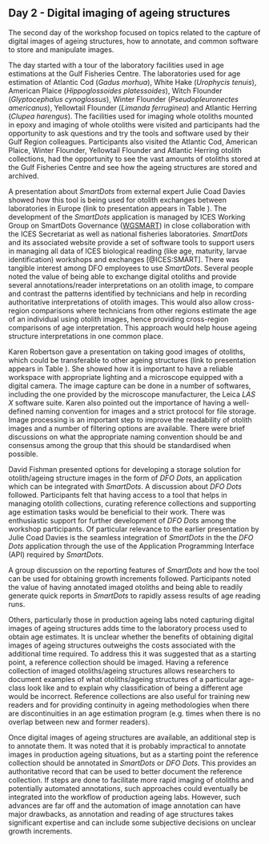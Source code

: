 ## Day 2 - Digital imaging of ageing structures {#sec:day2}

The second day of the workshop focused on topics related to the capture of digital images of ageing structures, how to annotate, and common software to store and manipulate images. 

The day started with a tour of the laboratory facilities used in age estimations at the Gulf Fisheries Centre. The laboratories used for age estimation of Atlantic Cod (*Gadus morhua*), White Hake (*Urophycis tenuis*), American Plaice (*Hippoglossoides platessoides*), Witch Flounder (*Glyptocephalus cynoglossus*), Winter Flounder (*Pseudopleuronectes americanus*), Yellowtail Flounder (*Limanda ferruginea*) and Atlantic Herring (*Clupea harengus*). The facilities used for imaging whole otoliths mounted in epoxy and imaging of whole otoliths were visited and participants had the opportunity to ask questions and try the tools and software used by their Gulf Region colleagues. Participants also visited the Atlantic Cod, American Plaice, Winter Flounder, Yellowtail Flounder and Atlantic Herring otolith collections, had the opportunity to see the vast amounts of otoliths stored at the Gulf Fisheries Centre and see how the ageing structures are stored and archived. 

A presentation about *SmartDots* from external expert Julie Coad Davies showed how this tool is being used for otolith exchanges between laboratories in Europe (link to presentation appears in Table \ref{tab:talks}). The development of the *SmartDots* application is managed by ICES Working Group on SmartDots Governance ([WGSMART](https://www.ices.dk/community/groups/Pages/WGSMART.aspx)) in close collaboration with the ICES Secretariat as well as national fisheries laboratories. *SmartDots* and its associated website provide a set of software tools to support users in managing all data of ICES biological reading (like age, maturity, larvae identification) workshops and exchanges [@ICES:SMART]. There was tangible interest among DFO employees to use *SmartDots*. Several people noted the value of being able to exchange digital otoliths and provide several annotations/reader interpretations on an otolith image, to compare and contrast the patterns identified by technicians and help in recording authoritative interpretations of otolith images. This would also allow cross-region comparisons where technicians from other regions estimate the age of an individual using otolith images, hence providing cross-region comparisons of age interpretation. This approach would help house ageing structure interpretations in one common place. 

Karen Robertson gave a presentation on taking good images of otoliths, which could be transferable to other ageing structures (link to presentation appears in Table \ref{tab:talks}). She showed how it is important to have a reliable workspace with appropriate lighting and a microscope equipped with a digital camera. The image capture can be done in a number of softwares, including the one provided by the microscope manufacturer, the Leica *LAS X* software suite. Karen also pointed out the importance of having a well-defined naming convention for images and a strict protocol for file storage. Image processing is an important step to improve the readability of otolith images and a number of filtering options are available. There were brief discussions on what the appropriate naming convention should be and consensus among the group that this should be standardised when possible. 

David Fishman presented options for developing a storage solution for otolith/ageing structure images in the form of *DFO Dots*, an application which can be integrated with *SmartDots*. A discussion about *DFO Dots* followed. Participants felt that having access to a tool that helps in managing otolith collections, curating reference collections and supporting age estimation tasks would be beneficial to their work. There was enthusiastic support for further development of *DFO Dots* among the workshop participants. Of particular relevance to the earlier presentation by Julie Coad Davies is the seamless integration of *SmartDots* in the the *DFO Dots* application through the use of the Application Programming Interface (API) required by *SmartDots*.

A group discussion on the reporting features of *SmartDots* and how the tool can be used for obtaining growth increments followed. Participants noted the value of having annotated imaged otoliths and being able to readily generate quick reports in *SmartDots* to rapidly assess results of age reading runs. 

Others, particularly those in production ageing labs noted capturing digital images of ageing structures adds time to the laboratory process used to obtain age estimates. It is unclear whether the benefits of obtaining digital images of ageing structures outweighs the costs associated with the additional time required. 
To address this it was suggested that as a starting point, a reference collection should be imaged. Having a reference collection of imaged otoliths/ageing structures allows researchers to document examples of what otoliths/ageing structures of a particular age-class look like and to explain why classification of being a different age would be incorrect. Reference collections are also useful for training new readers and for providing continuity in ageing methodologies when there are discontinuities in an age estimation program (e.g. times when there is no overlap between new and former readers).  

Once digital images of ageing structures are available, an additional step is to annotate them. It was noted that it is probably impractical to annotate images in production ageing situations, but as a starting point the reference collection should be annotated in *SmartDots* or *DFO Dots*. This provides an authoritative record that can be used to better document the reference collection. If steps are done to facilitate more rapid imaging of otoliths and potentially automated annotations, such approaches could eventually be integrated into the workflow of production ageing labs. However, such advances are far off and the automation of image annotation can have major drawbacks, as annotation and reading of age structures takes significant expertise and can include some subjective decisions on unclear growth increments. 

